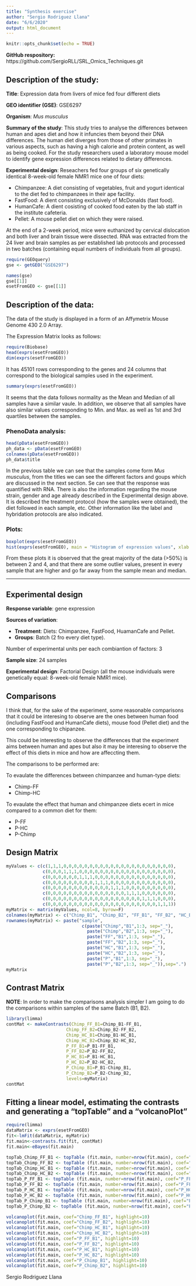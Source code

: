 ```yaml
---
title: "Synthesis exercise"
author: "Sergio Rodriguez Llana"
date: "6/6/2020"
output: html_document
---
```


```r
knitr::opts_chunk$set(echo = TRUE)
```


**GitHub respository:** https://github.com/SergioRLL/SRL_Omics_Techniques.git


## Description of the study:

**Title**: Expression data from livers of mice fed four different diets

**GEO identifier (GSE)**: GSE6297

**Organism**: *Mus musculus*

**Summary of the study**: This study tries to analyse the differences between human and apes diet and how it infuncies them beyond their DNA differences. The human diet diverges from those of other primates in various aspects, such as having a high calorie and protein content, as well as being cooked. For the study researchers used a laboratory mouse model to identify gene expression differences related to dietary differences.

**Experimental design**: Reseachers fed four groups of six genetically identical 8-week-old female NMR1 mice one of four diets:

- Chimpanzee: A diet consisting of vegetables, fruit and yogurt identical to the diet fed to chimpanzees in their ape facility.
- FastFood: A dient consisting exclusively of McDonalds (fast food).
- HumanCafe: A dient cosisting of cooked food eaten by the lab staff in the institute cafeteria.
- Pellet: A mouse pellet diet on which they were raised.

At the end of a 2-week period, mice were euthanized by cervical dislocation and both liver and brain tissue were dissected. RNA was extracted from the 24 liver and brain samples as per established lab protocols and processed in two batches (containing equal numbers of individuals from all groups).

```r
require(GEOquery)
gse <- getGEO("GSE6297")
```

```r
names(gse)
gse[[1]]
esetFromGEO <- gse[[1]]
```

## Description of the data: 

The data of the study is displayed in a form of an Affymetrix Mouse Genome 430 2.0 Array.

The Expression Matrix looks as follows:

```r
require(Biobase)
head(exprs(esetFromGEO))
dim(exprs(esetFromGEO))
```

It has 45101 rows corresponding to the genes and 24 columns that correspond to the biological samples used in the experiment.

```r
summary(exprs(esetFromGEO))
```

It seems that the data follows normality as the Mean and Median of all samples have a similar vaule. In addition, we observe that all samples have also similar values corresponding to Min. and Max. as well as 1st and 3rd quartiles between the samples.

### PhenoData analysis:

```r
head(pData(esetFromGEO))
ph_data <- pData(esetFromGEO)
colnames(pData(esetFromGEO))
ph_data$title
```

In the previous table we can see that the samples come form *Mus musculus*, from the titles we can see the different factors and goups which are discussed in the next section. Se can see that the response was quantified with RNA. There is also the information regarding the mouse strain, gender and age already described in the Experimental design above. It is described the treatment protocol (how the samples were obtained), the diet followed in each sample, etc. Other information like the label and hybridation protocols are also indicated.

### Plots:

```r
boxplot(exprs(esetFromGEO))
hist(exprs(esetFromGEO), main = "Histogram of expression values", xlab = "Expression values")
```


From these plots it is observed that the great majority of the data (>50%) is between 2 and 4, and that there are some outlier values, present in every sample that are higher and go far away from the sample mean and median.

*********************************************************************************************************************************************************************************


## Experimental design

**Response variable**: gene expression

**Sources of variation**:

- **Treatment**: Diets: Chimpanzee, FastFood, HuamanCafe and Pellet.
- **Groups**: Batch (2 fro every diet type).

Number of experimental units per each combiantion of factors: 3

**Sample size**: 24 samples

**Experimental design**: Factorial Design (all the mouse individuals were genetically equal: 8-week-old female NMR1 mice).


## Comparisons


I think that, for the sake of the experiment, some reasonable comparisons that it could be interesing to observe are the ones between human food (including FastFood and HumanCafe diets), mouse food (Pellet diet) and the one corresponding to chipanzee.

This could be interesting to observe the differences that the experiment aims between human and apes but also it may be interesing to observe the effect of this diets in mice and how are affeccting them.

The comparisons to be performed are:

To evaulate the differences between chimpanzee and human-type diets:

- Chimp-FF
- Chimp-HC

To evaulate the effect that human and chimpanzee diets ecert in mice compared to a common diet for them:

- P-FF
- P-HC
- P-Chimp



## Design Matrix

```r
myValues <- c(c(1,1,1,0,0,0,0,0,0,0,0,0,0,0,0,0,0,0,0,0,0,0,0,0), 
              c(0,0,0,1,1,1,0,0,0,0,0,0,0,0,0,0,0,0,0,0,0,0,0,0), 
              c(0,0,0,0,0,0,1,1,1,0,0,0,0,0,0,0,0,0,0,0,0,0,0,0), 
              c(0,0,0,0,0,0,0,0,0,1,1,1,0,0,0,0,0,0,0,0,0,0,0,0),
              c(0,0,0,0,0,0,0,0,0,0,0,0,1,1,1,0,0,0,0,0,0,0,0,0),
              c(0,0,0,0,0,0,0,0,0,0,0,0,0,0,0,1,1,1,0,0,0,0,0,0),
              c(0,0,0,0,0,0,0,0,0,0,0,0,0,0,0,0,0,0,1,1,1,0,0,0),
              c(0,0,0,0,0,0,0,0,0,0,0,0,0,0,0,0,0,0,0,0,0,1,1,1))
myMatrix <- matrix(myValues, ncol=8, byrow=F)
colnames(myMatrix) <- c("Chimp_B1", "Chimp_B2", "FF_B1", "FF_B2", "HC_B1", "HC_B2", "P_B1", "P_B2")
rownames(myMatrix) <- paste("sample", 
                             c(paste("Chimp","B1",1:3, sep="_"),
                               paste("Chimp","B2",1:3, sep="_"),
                               paste("FF","B1",1:3, sep="_"),
                               paste("FF","B2",1:3, sep="_"),
                               paste("HC","B1",1:3, sep="_"),
                               paste("HC","B2",1:3, sep="_"),
                               paste("P","B1",1:3, sep="_"),
                               paste("P","B2",1:3, sep="_")),sep=".")
myMatrix
```



## Contrast Matrix


**NOTE**: In order to make the comparisons analysis simpler I am going to do the comparisons within samples of the same Batch (B1, B2).


```r
library(limma)
contMat <- makeContrasts(Chimp_FF_B1=Chimp_B1-FF_B1,
                       Chimp_FF_B2=Chimp_B2-FF_B2,
                       Chimp_HC_B1=Chimp_B1-HC_B1,
                       Chimp_HC_B2=Chimp_B2-HC_B2,
                       P_FF_B1=P_B1-FF_B1,
                       P_FF_B2=P_B2-FF_B2,
                       P_HC_B1=P_B1-HC_B1,
                       P_HC_B2=P_B2-HC_B2,
                       P_Chimp_B1=P_B1-Chimp_B1,
                       P_Chimp_B2=P_B2-Chimp_B2,
                       levels=myMatrix)
contMat
```


## Fitting a linear model, estimating the contrasts and generating a "topTable" and a "volcanoPlot"


```r
require(limma)
dataMatrix <- exprs(esetFromGEO)
fit<-lmFit(dataMatrix, myMatrix)
fit.main<-contrasts.fit(fit, contMat)
fit.main<-eBayes(fit.main)
```

```r
topTab_Chimp_FF_B1 <- topTable (fit.main, number=nrow(fit.main), coef="Chimp_FF_B1", adjust="fdr"); head(topTab_Chimp_FF_B1)
topTab_Chimp_FF_B2 <- topTable (fit.main, number=nrow(fit.main), coef="Chimp_FF_B2", adjust="fdr"); head(topTab_Chimp_FF_B2)
topTab_Chimp_HC_B1 <- topTable (fit.main, number=nrow(fit.main), coef="Chimp_HC_B1", adjust="fdr"); head(topTab_Chimp_HC_B1)
topTab_Chimp_HC_B2 <- topTable (fit.main, number=nrow(fit.main), coef="Chimp_HC_B2", adjust="fdr"); head(topTab_Chimp_HC_B2)
topTab_P_FF_B1 <- topTable (fit.main, number=nrow(fit.main), coef="P_FF_B1", adjust="fdr"); head(topTab_P_FF_B1)
topTab_P_FF_B2 <- topTable (fit.main, number=nrow(fit.main), coef="P_FF_B2", adjust="fdr"); head(topTab_P_FF_B2)
topTab_P_HC_B1 <- topTable (fit.main, number=nrow(fit.main), coef="P_HC_B1", adjust="fdr"); head(topTab_P_HC_B1)
topTab_P_HC_B2 <- topTable (fit.main, number=nrow(fit.main), coef="P_HC_B2", adjust="fdr"); head(topTab_P_HC_B2)
topTab_P_Chimp_B1 <- topTable (fit.main, number=nrow(fit.main), coef="P_Chimp_B1", adjust="fdr"); head(topTab_P_Chimp_B1)
topTab_P_Chimp_B2 <- topTable (fit.main, number=nrow(fit.main), coef="P_Chimp_B2", adjust="fdr"); head(topTab_P_Chimp_B2)
```

```r
volcanoplot(fit.main, coef="Chimp_FF_B1", highlight=10)
volcanoplot(fit.main, coef="Chimp_FF_B2", highlight=10)
volcanoplot(fit.main, coef="Chimp_HC_B1", highlight=10)
volcanoplot(fit.main, coef="Chimp_HC_B2", highlight=10)
volcanoplot(fit.main, coef="P_FF_B1", highlight=10)
volcanoplot(fit.main, coef="P_FF_B2", highlight=10)
volcanoplot(fit.main, coef="P_HC_B1", highlight=10)
volcanoplot(fit.main, coef="P_HC_B2", highlight=10)
volcanoplot(fit.main, coef="P_Chimp_B1", highlight=10)
volcanoplot(fit.main, coef="P_Chimp_B2", highlight=10)
```



Sergio Rodriguez Llana

